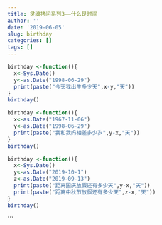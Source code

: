 ```yaml
---
title: 灵魂拷问系列3——什么是时间
author: ''
date: '2019-06-05'
slug: birthday
categories: []
tags: []
---
```

```r
birthday <-function(){
  x<-Sys.Date()
  y<-as.Date("1998-06-29")
  print(paste("今天我出生多少天",x-y,"天"))
}
birthday()
```

```r
birthday <-function(){
  x<-as.Date("1967-11-06")
  y<-as.Date("1998-06-29")
  print(paste("我和我妈相差多少岁",y-x,"天"))
}
birthday()
```

```r
birthday <-function(){
  x<-Sys.Date()
  y<-as.Date("2019-10-1")
  z<-as.Date("2019-09-13")
  print(paste("距离国庆放假还有多少天",y-x,"天"))
  print(paste("距离中秋节放假还有多少天",z-x,"天"))
}
birthday()
```

```




